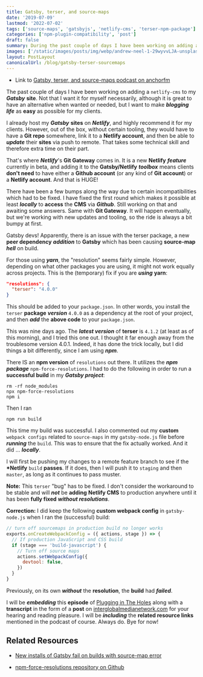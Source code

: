 ```yaml
---
title: Gatsby, terser, and source-maps
date: '2019-07-09'
lastmod: '2022-07-02'
tags: ['source-maps', 'gatsbyjs', 'netlify-cms', 'terser-npm-package']
categories: ['npm-plugin-compatibility', 'post']
draft: false
summary: During the past couple of days I have been working on adding a netlfiy-cms to my Gatsby site.
images: ['/static/images/posts/img/webp/andrew-neel-1-29wyvvLJA-unsplash.webp']
layout: PostLayout
canonicalUrl: /blog/gatsby-terser-sourcemaps
---
```


- Link to [Gatsby, terser, and source-maps podcast on anchorfm](https://anchor.fm/maria-campbell/episodes/Gatsby--terser--and-source-maps-e4ip7k)

The past couple of days I have been working on adding a `netlify-cms` to my
**_Gatsby_** **site**. Not that I want it for myself necessarily, although it is
great to have an alternative when wanted or needed, but I want to make
**_blogging life_** as **easy** as possible for my clients.

I already host my **_Gatsby_** **sites** on **_Netlify_**, and highly recommend
it for my clients. However, out of the box, without certain tooling, they would
have to have a **Git repo** somewhere, link it to a **Netlify account**, and
then be able to **_update_** their **sites** via push to remote. That takes some
technical skill and therefore extra time on their part.

That's where **_Netlify_**'s **Git Gateway** comes in. It is a new **Netlify**
**_feature_** currently in beta, and adding it to the **Gatsby/Netlify**
**_toolbox_** means clients **don't need** to have either a **Github account**
(or any kind of **Git account**) or a **Netlify account**. And that is HUGE!

There have been a few bumps along the way due to certain incompatibilities which
had to be fixed. I have fixed the first round which makes it possible at least
**_locally_** to **access** the **CMS** via **_Github_**. Still working on that
and awaiting some answers. Same with **Git Gateway**. It will happen eventually,
but we're working with new updates and tooling, so the ride is always a bit
bumpy at first.

Gatsby devs! Apparently, there is an issue with the terser package, a new **peer
dependency** **_addition_** to **Gatsby** which has been causing **source-map**
**_hell_** on build.

For those using **_yarn_**, the "resolution" seems fairly simple. However,
depending on what other packages you are using, it might not work equally across
projects. This is the (temporary) fix if you are **_using_** **yarn**:

```json
"resolutions": {
  "terser": "4.0.0"
}
```

This should be added to your `package.json`. In other words, you install the
`terser` **package** **_version_** `4.0.0` as a dependency at the root of your
project, and then **_add_** the **above code** to your `package.json`.

This was nine days ago. The **_latest version_** of **terser** is `4.1.2` (at
least as of this morning), and I tried this one out. I thought it far enough
away from the troublesome version 4.0.1. Indeed, it has done the trick locally,
but I did things a bit differently, since I am using **_npm_**.

There IS an **npm version** of `resolutions` out there. It utilizes the **_npm
package_** `npm-force-resolutions`. I had to do the following in order to run a
**successful build** in my **_Gatsby project_**:

```shell
rm -rf node_modules
npx npm-force-resolutions
npm i
```

Then I ran

```shell
npm run build
```

This time my build was successful. I also commented out my **custom**
`webpack configs` related to `source-maps` in my `gatsby-node.js` file before
**_running_** the `build`. This was to ensure that the fix actually worked. And
it did … **_locally_**.

I will first be pushing my changes to a remote feature branch to see if the
**\*Netlify** `build` **passes**. If it does, then I will push it to `staging`
and then `master`, as long as it continues to pass muster.

**Note:** This `terser` "bug" has to be fixed. I don't consider the workaround
to be stable and will **_not_** be **adding** **Netlify CMS** to production
anywhere until it has been **fully fixed** **_without resolutions_**.

**Correction:** I did keep the following **custom webpack config** in
`gatsby-node.js` when I ran the (successful) build:

```js
// turn off sourcemaps in production build no longer works
exports.onCreateWebpackConfig = ({ actions, stage }) => {
  // If production JavaScript and CSS build
  if (stage === 'build-javascript') {
    // Turn off source maps
    actions.setWebpackConfig({
      devtool: false,
    })
  }
}
```

Previously, on its own **_without_** the **resolution**, the **build** had
**_failed_**.

I will be **_embedding_** this **episode** of
[Plugging in The Holes](https://anchor.fm/maria-campbell/episodes/Gatsby--terser--and-source-maps-e4ip7k)
along with a **transcript** in the form of a **post** on
[interglobalmedianetwork.com](https://www.interglobalmedianetwork.com) for your
hearing and reading pleasure. I will be **_including_** the **related resource
links** mentioned in the podcast of course. Always do. Bye for now!

## Related Resources

- [New installs of Gatsby fail on builds with source-map error](https://github.com/gatsbyjs/gatsby/issues/15249)

- [npm-force-resolutions repository on Github](https://github.com/rogeriochaves/npm-force-resolutions)
